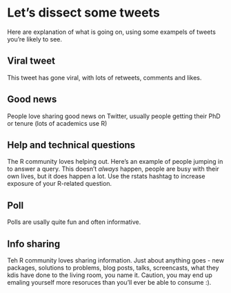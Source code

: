 # Let's dissect some tweets

Here are explanation of what is going on, using some exampels of tweets you're likely to see.

## Viral tweet

This tweet has gone viral, with lots of retweets, comments and likes. 



## Good news
People love sharing good news on Twitter, usually people getting their PhD or tenure (lots of academics use R)


## Help and technical questions
The R community loves helping out. Here's an example of people jumping in to answer a query. This doesn't _always_ happen, people are busy with their own lives, but it does happen a lot. Use the rstats hashtag to increase exposure of your R-related question. 


## Poll
Polls are usally quite fun and often informative. 

## Info sharing
Teh R community loves sharing information. Just about anything goes - new packages, solutions to problems, blog posts, talks, screencasts, what they kdis have done to the living room, you name it. Caution, you may end up emaling yourself more resoruces than you'll ever be able to consume :).


